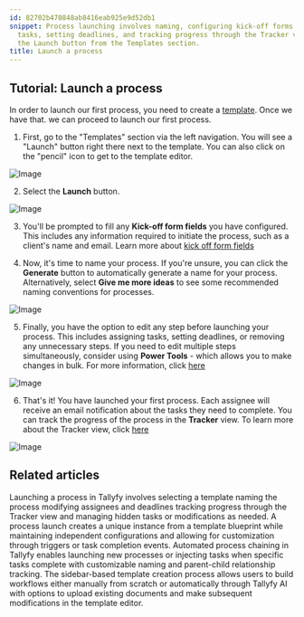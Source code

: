 ```yaml
---
id: 82702b470848ab8416eab925e9d52db1
snippet: Process launching involves naming, configuring kick-off forms, assigning
  tasks, setting deadlines, and tracking progress through the Tracker view after selecting
  the Launch button from the Templates section.
title: Launch a process
---
```


## Tutorial: Launch a process

In order to launch our first process, you need to create a [template](/products/pro/tutorials/your-first-template/). Once we have that. we can proceed to launch our first process.

1. First, go to the "Templates" section via the left navigation. You will see a "Launch" button right there next to the template. You can also click on the "pencil" icon to get to the template editor.

![Image](https://screenshots.tallyfy.com/tallyfy%2Fpro%2Fdesktop-light-open-edit-mode-template.png)

2. Select the **Launch** button.

![Image](https://screenshots.tallyfy.com/tallyfy%2Fpro%2Fdesktop-light-click-launchprocess-from-template-view.png)

3. You'll be prompted to fill any **Kick-off form fields** you have configured. This includes any information required to initiate the process, such as a client's name and email. Learn more about [kick off form fields](/products/pro/launching/triggers/kick-off-forms/)

4. Now, it's time to name your process. If you're unsure, you can click the **Generate** button to automatically generate a name for your process. Alternatively, select **Give me more ideas** to see some recommended naming conventions for processes.

![Image](https://screenshots.tallyfy.com/tallyfy%2Fpro%2Fdesktop-light-name-process-before-launch.png)

5. Finally, you have the option to edit any step before launching your process. This includes assigning tasks, setting deadlines, or removing any unnecessary steps. If you need to edit multiple steps simultaneously, consider using **Power Tools** - which allows you to make changes in bulk. For more information, click [here](/products/pro/documenting/templates/how-can-power-tools-enhance-my-tallyfy-experience/)

![Image](https://screenshots.tallyfy.com/tallyfy%2Fpro%2Fdesktop-light-edit-process-before-launch1.png)

6. That's it! You have launched your first process. Each assignee will receive an email notification about the tasks they need to complete. You can track the progress of the process in the **Tracker** view. To learn more about the Tracker view, click [here](/products/pro/tracking-and-tasks/tracker-view/how-can-i-manage-and-track-my-processes-on-tallyfy/)

![Image](https://screenshots.tallyfy.com/tallyfy%2Fpro%2Fdesktop-light-showcase-tracker-tab.png)


## Related articles
<CardGrid>
<LinkTitleCard header="<b>Launching > Launch manually</b>" href="/products/pro/launching/how-can-i-launch-a-process-in-tallyfy/" > Launching a process in Tallyfy involves selecting a template naming the process modifying assignees and deadlines tracking progress through the Tracker view and managing hidden tasks or modifications as needed. </LinkTitleCard>
<LinkTitleCard header="<b>Pro > Launching</b>" href="/products/pro/launching/" > A process launch creates a unique instance from a template blueprint while maintaining independent configurations and allowing for customization through triggers or task completion events. </LinkTitleCard>
<LinkTitleCard header="<b>Launching > Launch another process when a task is completed</b>" href="/products/pro/launching/launch-process-when-task-is-completed/" > Automated process chaining in Tallyfy enables launching new processes or injecting tasks when specific tasks complete with customizable naming and parent-child relationship tracking. </LinkTitleCard>
<LinkTitleCard header="<b>Tutorials > Create your first template</b>" href="/products/pro/tutorials/your-first-template/" > The sidebar-based template creation process allows users to build workflows either manually from scratch or automatically through Tallyfy AI with options to upload existing documents and make subsequent modifications in the template editor. </LinkTitleCard>
</CardGrid>